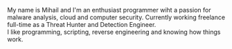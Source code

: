 My name is Mihail and I'm an enthusiast programmer wiht a passion for malware analysis, cloud and computer security.
Currently working freelance full-time as a Threat Hunter and Detection Engineer.  
I like programming, scripting, reverse engineering and knowing how things work.